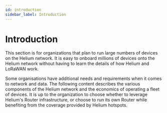 ```yaml
---
id: introduction
sidebar_label: Introduction
---
```


# Introduction


This section is for organizations that plan to run large numbers of devices on
the Helium network. It is easy to onboard millions of devices onto the Helium
network without having to learn the details of how Helium and LoRaWAN work.

Some organisations have additional needs and requirements when it comes to
network and data. The following content describes the various components of the
Helium network and the economics of operating a fleet of devices. It is up to
the organization to choose whether to leverage Helium's Router infrastructure,
or choose to run its own Router while benefiting from the coverage provided by
Helium hotspots.
